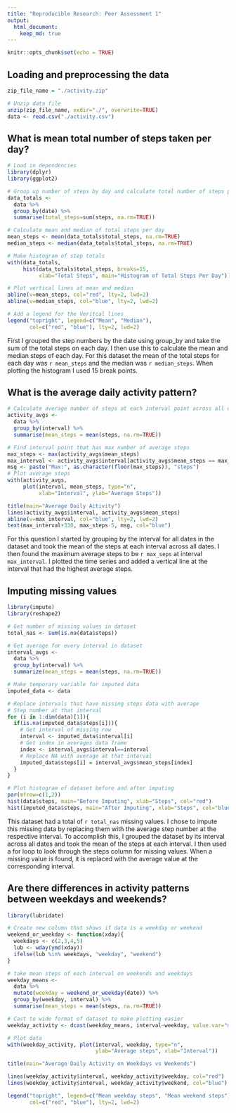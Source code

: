 ```yaml
---
title: "Reproducible Research: Peer Assessment 1"
output: 
  html_document:
    keep_md: true
---
```


```r
knitr::opts_chunk$set(echo = TRUE)
```

## Loading and preprocessing the data
```r
zip_file_name = "./activity.zip"

# Unzip data file
unzip(zip_file_name, exdir="./", overwrite=TRUE)
data <- read.csv("./activity.csv")
```


## What is mean total number of steps taken per day?
```r
# Load in dependencies
library(dplyr)
library(ggplot2)

# Group up number of steps by day and calculate total number of steps per day
data_totals <-
  data %>%
  group_by(date) %>%
  summarise(total_steps=sum(steps, na.rm=TRUE))

# Calculate mean and median of total steps per day
mean_steps <- mean(data_totals$total_steps, na.rm=TRUE)
median_steps <- median(data_totals$total_steps, na.rm=TRUE)

# Make histogram of step totals
with(data_totals,
     hist(data_totals$total_steps, breaks=15,
          xlab="Total Steps", main="Histogram of Total Steps Per Day"))

# Plot vertical lines at mean and median
abline(v=mean_steps, col="red", lty=2, lwd=2)
abline(v=median_steps, col="blue", lty=2, lwd=2)

# Add a legend for the Veritcal lines
legend("topright", legend=c("Mean", "Median"),
       col=c("red", "blue"), lty=2, lwd=2)
```

First I grouped the step numbers by the date using group_by and take the sum of the total steps on each day. I then use this to calculate the mean and median steps of each day. For this dataset the mean of the total steps for each day was `r mean_steps` and the median was `r median_steps`. When plotting the histogram I used 15 break points.

## What is the average daily activity pattern?
```r
# Calculate average number of steps at each interval point across all days
activity_avgs <-
  data %>%
  group_by(interval) %>%
  summarise(mean_steps = mean(steps, na.rm=TRUE))

# Find interval point that has max number of average steps
max_steps <- max(activity_avgs$mean_steps)
max_interval <- activity_avgs$interval[activity_avgs$mean_steps == max_steps]
msg <- paste("Max:", as.character(floor(max_steps)), "steps")
# Plot average steps 
with(activity_avgs,
     plot(interval, mean_steps, type="n",
          xlab="Interval", ylab="Average Steps"))

title(main="Average Daily Activity")
lines(activity_avgs$interval, activity_avgs$mean_steps)
abline(v=max_interval, col="blue", lty=2, lwd=2)
text(max_interval+330, max_steps-5, msg, col="blue")
```

For this question I started by grouping by the interval for all dates in the dataset and took the mean of the steps at each interval across all dates. I then found the maximum average steps to be `r max_seps` at interval `max_interval`. I plotted the time series and added a vertical line at the interval that had the highest average steps.

## Imputing missing values
```r
library(impute)
library(reshape2)

# Get number of missing values in dataset
total_nas <- sum(is.na(data$steps))

# Get average for every interval in dataset
interval_avgs <- 
  data %>%
  group_by(interval) %>%
  summarize(mean_steps = mean(steps, na.rm=TRUE))

# Make temporary variable for imputed data
imputed_data <- data

# Replace intervals that have missing steps data with average
# Step number at that interval
for (i in 1:dim(data)[1]){
  if(is.na(imputed_data$steps[i])){
    # Get interval of missing row
    interval <- imputed_data$interval[i]
    # Get index in averages data frame
    index <- interval_avgs$interval==interval
    # Replace NA with average at that interval
    imputed_data$steps[i] = interval_avgs$mean_steps[index]
  }
}

# Plot histogram of dataset before and after imputing
par(mfrow=c(1,2))
hist(data$steps, main="Before Imputing", xlab="Steps", col="red")
hist(imputed_data$steps, main="After Imputing", xlab="Steps", col="blue")
```

This dataset had a total of `r total_nas` missing values. I chose to impute this missing data by replacing them with the average step number at the respective interval. To accomplish this, I grouped the dataset by its interval across all dates and took the mean of the steps at each interval. I then used a for loop to look through the steps column for missing values. When a missing value is found, it is replaced with the average value at the corresponding interval.

## Are there differences in activity patterns between weekdays and weekends?
```r
library(lubridate)

# Create new column that shows if data is a weekday or weekend
weekend_or_weekday <- function(xday){
  weekdays <- c(2,3,4,5)
  lub <- wday(ymd(xday))
  ifelse(lub %in% weekdays, "weekday", "weekend")
}

# take mean steps of each interval on weekends and weekdays
weekday_means <- 
  data %>%
  mutate(weekday = weekend_or_weekday(date)) %>%
  group_by(weekday, interval) %>%
  summarise(mean_steps = mean(steps, na.rm=TRUE))

# Cast to wide format of dataset to make plotting easier
weekday_activity <- dcast(weekday_means, interval~weekday, value.var="mean_steps")

# Plot data
with(weekday_activity, plot(interval, weekday, type="n",
                            ylab="Average steps", xlab="Interval"))

title(main="Average Daily Activity on Weekdays vs Weekends")

lines(weekday_activity$interval, weekday_activity$weekday, col="red")
lines(weekday_activity$interval, weekday_activity$weekend, col="blue")

legend("topright", legend=c("Mean weekday steps", "Mean weekend steps"),
       col=c("red", "blue"), lty=2, lwd=2)
```

